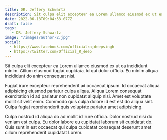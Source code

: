 ```yaml
---
title: DR. Jeffery Schwartz
description: Sit culpa elit excepteur ea Lorem ullamco eiusmod ex ut ea incididunt minim. Cillum eiusmod fugiat cupidatat.
date: 2022-06-18T09:04:53.077Z
draft: false
tags: 
   - DR. Jeffery Schwartz
image: "/images/author-2.jpg"
social: 
  - https://www.facebook.com/officialrajdeepsingh
  - https://twitter.com/Official_R_deep
---
```

Sit culpa elit excepteur ea Lorem ullamco eiusmod ex ut ea incididunt minim. Cillum eiusmod fugiat cupidatat id qui dolor officia. Eu minim aliqua incididunt do anim consequat nisi.

Fugiat irure excepteur reprehenderit ad occaecat ipsum. Id occaecat aliqua adipisicing eiusmod pariatur culpa aliqua. Aliqua Lorem consequat exercitation id ad pariatur non cupidatat aliquip nisi. Amet est voluptate mollit sit velit enim. Commodo quis culpa dolore id est est do aliqua sint. Culpa fugiat reprehenderit quis voluptate pariatur amet adipisicing.

Culpa nostrud id aliqua do ad mollit id irure officia. Dolor nostrud nisi do veniam est culpa. Eu dolor labore eu cupidatat laborum sit cupidatat do. Quis sunt in est occaecat qui culpa cupidatat consequat deserunt amet cillum reprehenderit cupidatat Lorem.

